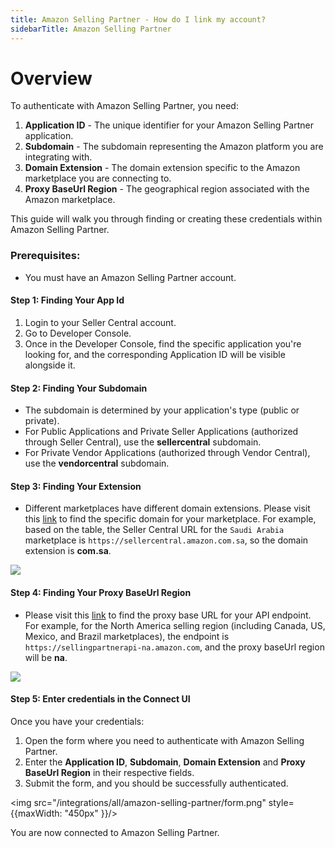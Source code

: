 ```yaml
---
title: Amazon Selling Partner - How do I link my account?
sidebarTitle: Amazon Selling Partner
---
```



# Overview

To authenticate with Amazon Selling Partner, you need:
1. **Application ID** - The unique identifier for your Amazon Selling Partner application.
2. **Subdomain** - The subdomain representing the Amazon platform you are integrating with.
3. **Domain Extension** -  The domain extension specific to the Amazon marketplace you are connecting to.
4. **Proxy BaseUrl Region** - The geographical region associated with the Amazon marketplace.

This guide will walk you through finding or creating these credentials within Amazon Selling Partner.

### Prerequisites:

- You must have an Amazon Selling Partner account.


#### Step 1: Finding Your App Id
1. Login to your Seller Central account.
2. Go to Developer Console.
3. Once in the Developer Console, find the specific application you're looking for, and the corresponding Application ID will be visible alongside it.


#### Step 2: Finding Your Subdomain
- The subdomain is determined by your application's type (public or private).
- For Public Applications and Private Seller Applications (authorized through Seller Central), use the **sellercentral** subdomain.
- For Private Vendor Applications (authorized through Vendor Central), use the **vendorcentral** subdomain.

#### Step 3: Finding Your Extension
- Different marketplaces have different domain extensions. Please visit this [link](https://developer-docs.amazon.com/amazon-shipping/docs/seller-central-urls) to find the specific domain for your marketplace. For example, based on the table, the Seller Central URL for the `Saudi Arabia` marketplace is `https://sellercentral.amazon.com.sa`, so the domain extension is **com.sa**.
<img src="/integrations/all/amazon-selling-partner/subdomain.png" />

#### Step 4: Finding Your Proxy BaseUrl Region
-  Please visit this [link](https://developer-docs.amazon.com/amazon-shipping/docs/sp-api-endpoints) to find the proxy base URL for your API endpoint. For example, for the North America selling region (including Canada, US, Mexico, and Brazil marketplaces), the endpoint is `https://sellingpartnerapi-na.amazon.com`, and the proxy baseUrl region will be **na**.
<img src="/integrations/all/amazon-selling-partner/proxy_base_url.png" />

#### Step 5: Enter credentials in the Connect UI

Once you have your credentials:
1. Open the form where you need to authenticate with Amazon Selling Partner.
2. Enter the **Application ID**, **Subdomain**, **Domain Extension** and **Proxy BaseUrl Region** in their respective fields.
3. Submit the form, and you should be successfully authenticated.

<img src="/integrations/all/amazon-selling-partner/form.png" style={{maxWidth: "450px" }}/>

You are now connected to Amazon Selling Partner.
